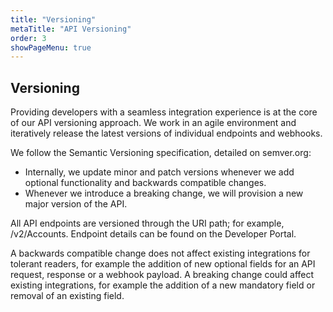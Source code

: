 ```yaml
---
title: "Versioning"
metaTitle: "API Versioning"
order: 3
showPageMenu: true
---
```



## Versioning

Providing developers with a seamless integration experience is at the core of our API versioning approach. We work in an agile environment and iteratively release the latest versions of individual endpoints and webhooks.

We follow the Semantic Versioning specification, detailed on <ExternalLink href="https://semver.org/">semver.org</ExternalLink>:

- Internally, we update minor and patch versions whenever we add optional functionality and backwards compatible changes.
- Whenever we introduce a breaking change, we will provision a new major version of the API.

All API endpoints are versioned through the URI path; for example, /v2/Accounts. Endpoint details can be found on the Developer Portal.

A backwards compatible change does not affect existing integrations for tolerant readers, for example the addition of new optional fields for an API request, response or a webhook payload. A breaking change could affect existing integrations, for example the addition of a new mandatory field or removal of an existing field.
